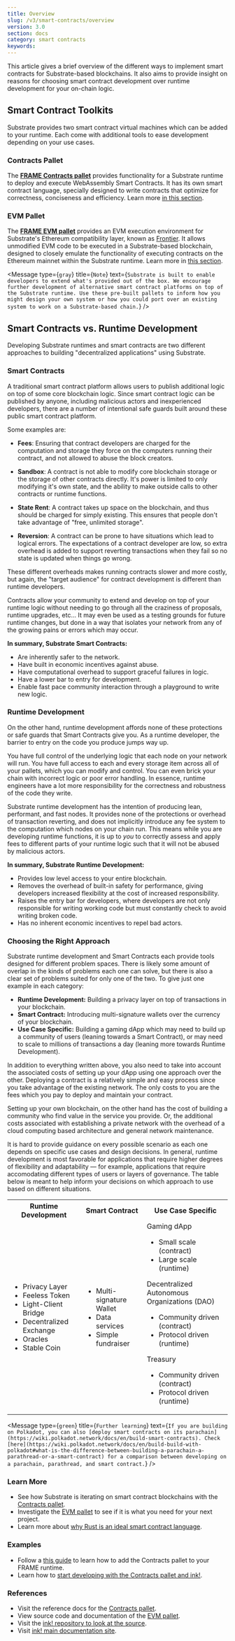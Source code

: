 ```yaml
---
title: Overview
slug: /v3/smart-contracts/overview
version: 3.0 
section: docs
category: smart contracts
keywords:
---
```


This article gives a brief overview of the different ways to implement
smart contracts for Substrate-based blockchains. It also aims to provide insight on
reasons for choosing smart contract development over runtime development for your on-chain logic.

## Smart Contract Toolkits

Substrate provides two smart contract virtual machines which can be added to your runtime. Each come
with additional tools to ease development depending on your use cases.

### Contracts Pallet

The [**FRAME Contracts pallet**](/rustdocs/latest/pallet_contracts/index.html)
provides functionality for a Substrate runtime to deploy
and execute WebAssembly Smart Contracts. It has its
own smart contract language, specially designed to write contracts that optimize for correctness, conciseness and efficiency.
Learn more [in this section](../contracts-pallet).

### EVM Pallet

The [**FRAME EVM pallet**](https://docs.rs/pallet_evm/) provides an EVM execution environment for Substrate's Ethereum
compatibility layer, known as [Frontier](https://github.com/paritytech/frontier). It allows unmodified EVM
code to be executed in a Substrate-based blockchain, designed to closely emulate the
functionality of executing contracts on the Ethereum mainnet within the Substrate runtime.
Learn more in [this section](../evm-pallet).

<Message
  type={`gray`}
  title={`Note`}
  text={`Substrate is built to enable developers to extend what's provided out of the box.
  We encourage further development of alternative smart contract platforms on top of the Substrate
  runtime.
  Use these pre-built pallets to inform how you might design your own system or how you could port over an
  existing system to work on a Substrate-based chain.`}
/>

## Smart Contracts vs. Runtime Development

Developing Substrate runtimes and smart contracts are two different approaches to building
"decentralized applications" using Substrate.

### Smart Contracts

A traditional smart contract platform allows users to publish additional logic on top of some core
blockchain logic. Since smart contract logic can be published by anyone, including malicious actors
and inexperienced developers, there are a number of intentional safe guards built around these
public smart contract platform.

Some examples are:

- **Fees**: Ensuring that contract developers are charged for the computation and storage they force
  on the computers running their contract, and not allowed to abuse the block creators.

- **Sandbox**: A contract is not able to modify core blockchain storage or the storage of other
  contracts directly. It's power is limited to only modifying it's own state, and the ability to
  make outside calls to other contracts or runtime functions.

- **State Rent**: A contract takes up space on the blockchain, and thus should be charged for simply
  existing. This ensures that people don't take advantage of "free, unlimited storage".

- **Reversion**: A contract can be prone to have situations which lead to logical errors. The
  expectations of a contract developer are low, so extra overhead is added to support reverting
  transactions when they fail so no state is updated when things go wrong.

These different overheads makes running contracts slower and more costly, but again, the "target
audience" for contract development is different than runtime developers.

Contracts allow your community to extend and develop on top of your runtime logic without
needing to go through all the craziness of proposals, runtime upgrades, etc... It may even be used
as a testing grounds for future runtime changes, but done in a way that isolates your network from
any of the growing pains or errors which may occur.

**In summary, Substrate Smart Contracts:**

- Are inherently safer to the network.
- Have built in economic incentives against abuse.
- Have computational overhead to support graceful failures in logic.
- Have a lower bar to entry for development.
- Enable fast pace community interaction through a playground to write new logic.

### Runtime Development

On the other hand, runtime development affords none of these protections or safe guards that Smart
Contracts give you. As a runtime developer, the barrier to entry on the code you produce jumps way up.

You have full control of the underlying logic that each node on your network will run. You have full
access to each and every storage item across all of your pallets, which you can modify and control.
You can even brick your chain with incorrect logic or poor error handling. In essence, runtime engineers
have a lot more responsibility for the correctness and robustness of the code they write.

Substrate runtime development has the intention of producing lean, performant, and fast nodes.
It provides none of the protections or overhead of transaction reverting, and does not
implicitly introduce any fee system to the computation which nodes on your chain run. This means
while you are developing runtime functions, it is up to _you_ to correctly assess and apply fees to
different parts of your runtime logic such that it will not be abused by malicious actors.

**In summary, Substrate Runtime Development:**

- Provides low level access to your entire blockchain.
- Removes the overhead of built-in safety for performance,
  giving developers increased flexibility at the cost of increased responsibility.
- Raises the entry bar for developers, where developers are
  not only responsible for writing working code but must constantly check to avoid writing broken code.
- Has no inherent economic incentives to repel bad actors.

### Choosing the Right Approach

Substrate runtime development and Smart Contracts each provide tools designed for different problem spaces. There is likely some amount of overlap in the kinds of problems each one can solve, but
there is also a clear set of problems suited for only one of the two. To give just one example in
each category:

- **Runtime Development:** Building a privacy layer on top of transactions in your blockchain.
- **Smart Contract:** Introducing multi-signature wallets over the currency of your blockchain.
- **Use Case Specific:** Building a gaming dApp which may need to build up a community of users (leaning towards a
  Smart Contract), or may need to scale to millions of transactions a day (leaning more towards Runtime
  Development).

In addition to everything written above, you also need to take into account the associated costs of setting up your
dApp using one approach over the other. Deploying a contract is a relatively simple and easy process since you
take advantage of the existing network. The only costs to you are the fees which you pay to deploy
and maintain your contract.

Setting up your own blockchain, on the other hand has the cost of building a community who find value
in the service you provide. Or, the additional costs
associated with establishing a private network with the overhead of a cloud computing based architecture and
general network maintenance.

It is hard to provide guidance on every possible scenario
as each one depends on specific use cases and design decisions.
In general, runtime development is most favorable for applications that
require higher degrees of flexibility and adaptability &mdash; for example,
applications that require accomodating different types of users or layers of
governance. The table below is meant to help inform your
decisions on which approach to use based on different situations.

<table>
  <tr>
    <th>Runtime Development </th>
    <th>Smart Contract</th>
    <th>Use Case Specific</th>
  </tr>
  <tr>
    <td>
      <ul>
        <li> Privacy Layer </li>
        <li> Feeless Token </li>
        <li> Light-Client Bridge </li>
        <li> Decentralized Exchange </li>
        <li> Oracles </li>
        <li> Stable Coin </li>
      </ul>
    </td>
    <td>
      <ul>
        <li>Multi-signature Wallet </li>
        <li>Data services </li>
        <li>Simple fundraiser </li>
      </ul>
    </td>
    <td>
      Gaming dApp
      <ul>
        <li>Small scale (contract)</li>
        <li> Large scale (runtime)</li>
      </ul>
      Decentralized Autonomous Organizations (DAO)
      <ul>
        <li>Community driven (contract)</li>
        <li>Protocol driven (runtime)</li>
      </ul>
      Treasury
      <ul>
        <li>Community driven (contract)</li>
        <li>Protocol driven (runtime)</li>
      </ul>
    </td>
  </tr>
</table>

<Message
  type={`green`}
  title={`Further learning`}
  text={`If you are building on Polkadot, you can also
  [deploy smart contracts on its parachain](https://wiki.polkadot.network/docs/en/build-smart-contracts). Check [here](https://wiki.polkadot.network/docs/en/build-build-with-polkadot#what-is-the-difference-between-building-a-parachain-a-parathread-or-a-smart-contract) for
  a comparison between developing on a parachain, parathread, and smart contract.`}
/>

### Learn More

- See how Substrate is iterating on smart contract blockchains with the
  [Contracts pallet](../contracts-pallet).
- Investigate the [EVM pallet](../evm-pallet) to see if it is what you need for your next project.
- Learn more about [why Rust is an ideal smart contract language](https://paritytech.github.io/ink-docs/why-rust-for-smart-contracts).

### Examples

- Follow a
  [this guide](/how-to-guides/v3/pallet-design/contracts-pallet) to learn how to add the Contracts pallet to your FRAME runtime.
- Learn how to
  [start developing with the Contracts pallet and ink!](https://substrate.dev/substrate-contracts-workshop/#/).

### References

- Visit the reference docs for the
  [Contracts pallet](/rustdocs/latest/pallet_contracts/index.html).
- View source code and documentation of the
  [EVM pallet](https://github.com/paritytech/frontier/tree/master/frame/evm).
- Visit the
  [ink! repository to look at the source](https://github.com/paritytech/ink).
- Visit [ink! main documentation site](https://paritytech.github.io/ink-docs/).
